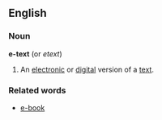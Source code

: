 ==English==
===Noun===
{{wikipedia}}
'''e-text'''  (or ''etext'')
#An [[electronic]] or [[digital]] version of a [[text]].

===Related words===
*[[e-book]]